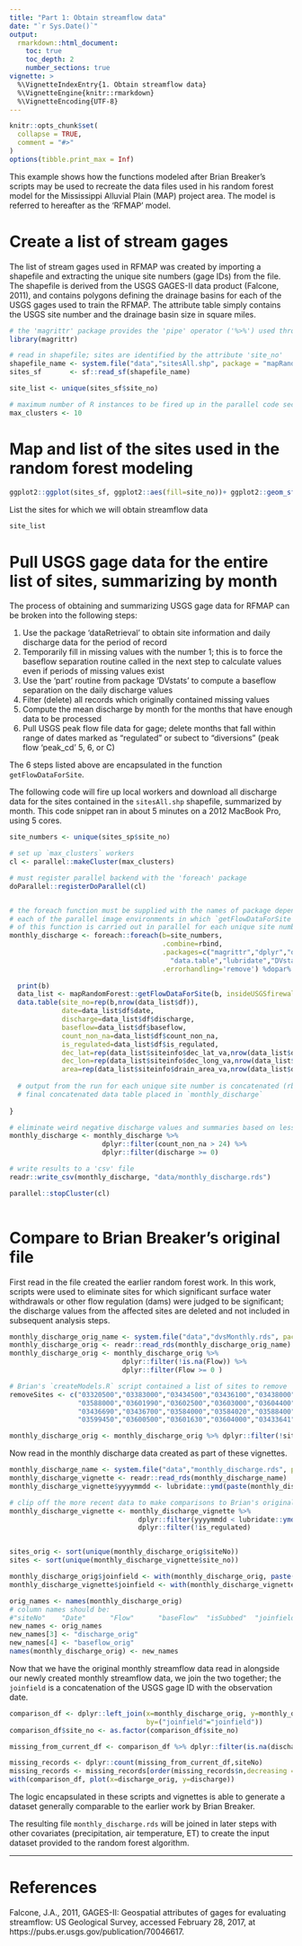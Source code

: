 ---
title: "Part 1: Obtain streamflow data"
date: "`r Sys.Date()`"
output:
  rmarkdown::html_document:
    toc: true
    toc_depth: 2
    number_sections: true
vignette: >
  %\VignetteIndexEntry{1. Obtain streamflow data}
  %\VignetteEngine{knitr::rmarkdown}
  %\VignetteEncoding{UTF-8}
---

```{r setup, include = FALSE}
knitr::opts_chunk$set(
  collapse = TRUE,
  comment = "#>"
)
options(tibble.print_max = Inf)
```

This example shows how the functions modeled after Brian Breaker's scripts may be used to recreate the data files used in his random forest model for the Mississippi Alluvial Plain (MAP) project area. The model is referred to hereafter as the 'RFMAP' model.

# Create a list of stream gages

The list of stream gages used in RFMAP was created by importing a shapefile and extracting the unique site numbers (gage IDs) from the file. The shapefile is derived from the USGS GAGES-II data product (Falcone, 2011), and contains polygons defining the drainage basins for each of the USGS gages used to train the RFMAP. The attribute table simply contains the USGS site number and the drainage basin size in square miles.

```{r Generate_site_list, warning=FALSE, message=FALSE}
# the 'magrittr' package provides the 'pipe' operator ('%>%') used throughout the vignettes
library(magrittr)

# read in shapefile; sites are identified by the attribute 'site_no'
shapefile_name <- system.file("data","sitesAll.shp", package = "mapRandomForest")
sites_sf       <- sf::read_sf(shapefile_name)

site_list <- unique(sites_sf$site_no)

# maximum number of R instances to be fired up in the parallel code sections
max_clusters <- 10
```

# Map and list of the sites used in the random forest modeling

```{r, fig.width=10}

ggplot2::ggplot(sites_sf, ggplot2::aes(fill=site_no))+ ggplot2::geom_sf() + ggplot2::theme(legend.position = "none")

```


List the sites for which we will obtain streamflow data

```{r, echo=FALSE}
site_list
```

# Pull USGS gage data for the entire list of sites, summarizing by month

The process of obtaining and summarizing USGS gage data for RFMAP can be broken into the following steps:

1) Use the package 'dataRetrieval' to obtain site information and daily discharge data for the period of record
2) Temporarily fill in missing values with the number 1; this is to force the baseflow separation routine called in the next step to calculate values even if periods of missing values exist
3) Use the 'part' routine from package 'DVstats' to compute a baseflow separation on the daily discharge values
4) Filter (delete) all records which originally contained missing values
5) Compute the mean discharge by month for the months that have enough data to be processed
6) Pull USGS peak flow file data for gage; delete months that fall within range of 
   dates marked as "regulated" or subect to "diversions" (peak flow 'peak_cd' 5, 6, or C)

The 6 steps listed above are encapsulated in the function `getFlowDataForSite`.

The following code will fire up local workers and download all discharge data for the sites contained in the `sitesAll.shp` shapefile, summarized by month. This code snippet ran in about 5 minutes on a 2012 MacBook Pro, using 5 cores.

```{r Parallel_pull_USGS_data, eval=FALSE}
site_numbers <- unique(sites_sp$site_no)

# set up `max_clusters` workers
cl <- parallel::makeCluster(max_clusters)

# must register parallel backend with the 'foreach' package
doParallel::registerDoParallel(cl)


# the foreach function must be supplied with the names of package dependencies to be supplied to
# each of the parallel image environments in which `getFlowDataForSite` is evaluated; evaluation
# of this function is carried out in parallel for each unique site number
monthly_discharge <- foreach::foreach(b=site_numbers, 
                                      .combine=rbind,
                                      .packages=c("magrittr","dplyr","dataRetrieval","stringr",
                                        "data.table","lubridate","DVstats","mapRandomForest"),
                                      .errorhandling='remove') %dopar% {
  
  print(b)                                          
  data_list <- mapRandomForest::getFlowDataForSite(b, insideUSGSfirewall=TRUE)
  data.table(site_no=rep(b,nrow(data_list$df)), 
             date=data_list$df$date,
             discharge=data_list$df$discharge,
             baseflow=data_list$df$baseflow,
             count_non_na=data_list$df$count_non_na,
             is_regulated=data_list$df$is_regulated,
             dec_lat=rep(data_list$siteinfo$dec_lat_va,nrow(data_list$df)),
             dec_lon=rep(data_list$siteinfo$dec_long_va,nrow(data_list$df)),
             area=rep(data_list$siteinfo$drain_area_va,nrow(data_list$df))hist)
  
  # output from the run for each unique site number is concatenated (rbind), with the 
  # final concatenated data table placed in `monthly_discharge` 
  
}

# eliminate weird negative discharge values and summaries based on less than 25 daily values per month
monthly_discharge <- monthly_discharge %>% 
                       dplyr::filter(count_non_na > 24) %>%
                       dplyr::filter(discharge >= 0)

# write results to a 'csv' file
readr::write_csv(monthly_discharge, "data/monthly_discharge.rds")

parallel::stopCluster(cl)
                                     
```

# Compare to Brian Breaker's original file

First read in the file created the earlier random forest work. In this work, scripts were used to eliminate sites for which significant surface water withdrawals or other flow regulation (dams) were judged to be significant; the discharge values from the affected sites are deleted and not included in subsequent analysis steps.

```{r, Compare_Breaker_Q}
monthly_discharge_orig_name <- system.file("data","dvsMonthly.rds", package = "mapRandomForest")
monthly_discharge_orig <- readr::read_rds(monthly_discharge_orig_name)
monthly_discharge_orig <- monthly_discharge_orig %>% 
                            dplyr::filter(!is.na(Flow)) %>%
                            dplyr::filter(Flow >= 0 )

# Brian's `createModels.R` script contained a list of sites to remove
removeSites <- c("03320500","03383000","03434500","03436100","03438000","03438220", 
                 "03588000","03601990","03602500","03603000","03604400","03605555", 
                 "03436690","03436700","03584000","03584020","03588400","03588500", 
                 "03599450","03600500","03601630","03604000","03433641")

monthly_discharge_orig <- monthly_discharge_orig %>% dplyr::filter(!siteNo %in% removeSites)
```

Now read in the monthly discharge data created as part of these vignettes.

```{r Clean_vignette_data, setfig.width=16}
monthly_discharge_name <- system.file("data","monthly_discharge.rds", package = "mapRandomForest")
monthly_discharge_vignette <- readr::read_rds(monthly_discharge_name)
monthly_discharge_vignette$yyyymmdd <- lubridate::ymd(paste(monthly_discharge_vignette$date,"01",sep="-"))

# clip off the more recent data to make comparisons to Brian's original data
monthly_discharge_vignette <- monthly_discharge_vignette %>%
                                dplyr::filter(yyyymmdd < lubridate::ymd("2016-10-31")) %>%
                                dplyr::filter(!is_regulated)


sites_orig <- sort(unique(monthly_discharge_orig$siteNo))
sites <- sort(unique(monthly_discharge_vignette$site_no))

monthly_discharge_orig$joinfield <- with(monthly_discharge_orig, paste(siteNo,Date,sep="_"))
monthly_discharge_vignette$joinfield <- with(monthly_discharge_vignette, paste(site_no,date,sep="_"))

orig_names <- names(monthly_discharge_orig)
# column names should be:
#"siteNo"    "Date"      "Flow"      "baseFlow"  "isSubbed"  "joinfield"
new_names <- orig_names
new_names[3] <- "discharge_orig"
new_names[4] <- "baseflow_orig"
names(monthly_discharge_orig) <- new_names
```

Now that we have the original monthly streamflow data read in alongside our newly created monthly streamflow data, we join the two together; the `joinfield` is a concatenation of the USGS gage ID with the observation date.

```{r, fig.width=10}
comparison_df <- dplyr::left_join(x=monthly_discharge_orig, y=monthly_discharge_vignette,
                                  by=("joinfield"="joinfield"))
comparison_df$site_no <- as.factor(comparison_df$site_no)

missing_from_current_df <- comparison_df %>% dplyr::filter(is.na(discharge))

missing_records <- dplyr::count(missing_from_current_df,siteNo)
missing_records <- missing_records[order(missing_records$n,decreasing = TRUE),]
with(comparison_df, plot(x=discharge_orig, y=discharge))
```

The logic encapsulated in these scripts and vignettes is able to generate a dataset generally comparable to the earlier work by Brian Breaker.


The resulting file `monthly_discharge.rds` will be joined in later steps with other covariates (precipitation, air temperature, ET) to create the input dataset provided to the random forest algorithm.

----------------------------------------------

# References

Falcone, J.A., 2011, GAGES-II: Geospatial attributes of gages for evaluating streamflow: US Geological Survey, accessed February 28, 2017, at https://pubs.er.usgs.gov/publication/70046617.


